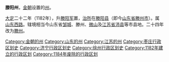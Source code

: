 '''滕阳州'''，[[金朝|金朝]]设置的[[州|州]]。

[[大定_(金朝)|大定]]二十二年（1182年），升[[滕阳军|滕阳军]]置，[[治所|治所]]在[[滕阳县|滕阳县]]（即今[[山东省|山东省]][[滕州市|滕州市]]）。属[[山东西路|山东西路]]。辖境相当今山东省[[邹城市|邹城]]、滕州、[[微山县|微山]]及[[江苏省|江苏省]][[沛县|沛县]]等市县地。二十四年改为[[滕州_(古代)|滕州]]。 

{{金朝行政区划小作品}}
{{DEFAULTSORT:T}}
[[Category:金朝的州|Category:金朝的州]]
[[Category:山东的州|Category:山东的州]]
[[Category:江苏的州|Category:江苏的州]]
[[Category:枣庄行政区划史|Category:枣庄行政区划史]]
[[Category:济宁行政区划史|Category:济宁行政区划史]]
[[Category:徐州行政区划史|Category:徐州行政区划史]]
[[Category:1182年建立的行政区划|Category:1182年建立的行政区划]]
[[Category:1184年废除的行政区划|Category:1184年废除的行政区划]]